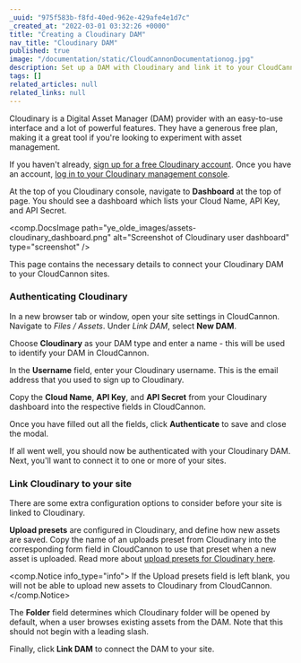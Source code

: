 ```yaml
---
_uuid: "975f583b-f8fd-40ed-962e-429afe4e1d7c"
_created_at: "2022-03-01 03:32:26 +0000"
title: "Creating a Cloudinary DAM"
nav_title: "Cloudinary DAM"
published: true
image: "/documentation/static/CloudCannonDocumentationog.jpg"
description: Set up a DAM with Cloudinary and link it to your CloudCannon Organization
tags: []
related_articles: null
related_links: null
---
```


Cloudinary is a Digital Asset Manager (DAM) provider with an easy-to-use interface and a lot of powerful features. They have a generous free plan, making it a great tool if you're looking to experiment with asset management.

If you haven't already, [sign up for a free Cloudinary account](https://cloudinary.com/users/register/free). Once you have an account, [log in to your Cloudinary management console](https://cloudinary.com/users/login).

At the top of you Cloudinary console, navigate to **Dashboard** at the top of page. You should see a dashboard which lists your Cloud Name, API Key, and API Secret.

<comp.DocsImage path="ye_olde_images/assets-cloudinary_dashboard.png" alt="Screenshot of Cloudinary user dashboard" type="screenshot" />

This page contains the necessary details to connect your Cloudinary DAM to your CloudCannon sites.

### Authenticating Cloudinary

In a new browser tab or window, open your site settings in CloudCannon. Navigate to *Files* */* *Assets*. Under *Link DAM*, select **New DAM**.

Choose **Cloudinary** as your DAM type and enter a name - this will be used to identify your DAM in CloudCannon.

In the **Username** field, enter your Cloudinary username. This is the email address that you used to sign up to Cloudinary.

Copy the **Cloud Name**, **API Key**, and **API Secret** from your Cloudinary dashboard into the respective fields in CloudCannon.

Once you have filled out all the fields, click **Authenticate** to save and close the modal.

If all went well, you should now be authenticated with your Cloudinary DAM. Next, you'll want to connect it to one or more of your sites.

### Link Cloudinary to your site

There are some extra configuration options to consider before your site is
linked to Cloudinary.

**Upload presets** are configured in Cloudinary, and define how new
assets are saved. Copy the name of an uploads preset from Cloudinary into
the corresponding form field in CloudCannon to use that preset when a new
asset is uploaded.  Read more about [upload presets for Cloudinary
here](https://cloudinary.com/documentation/upload_presets).

<comp.Notice info_type="info">
  If the Upload presets field is left blank, you will not be able to upload new assets to Cloudinary from CloudCannon.
</comp.Notice>

The **Folder** field determines which Cloudinary folder will be
opened by default, when a user browses existing assets from the DAM. Note
that this should not begin with a leading slash.

Finally, click **Link DAM** to connect the DAM to your site.
